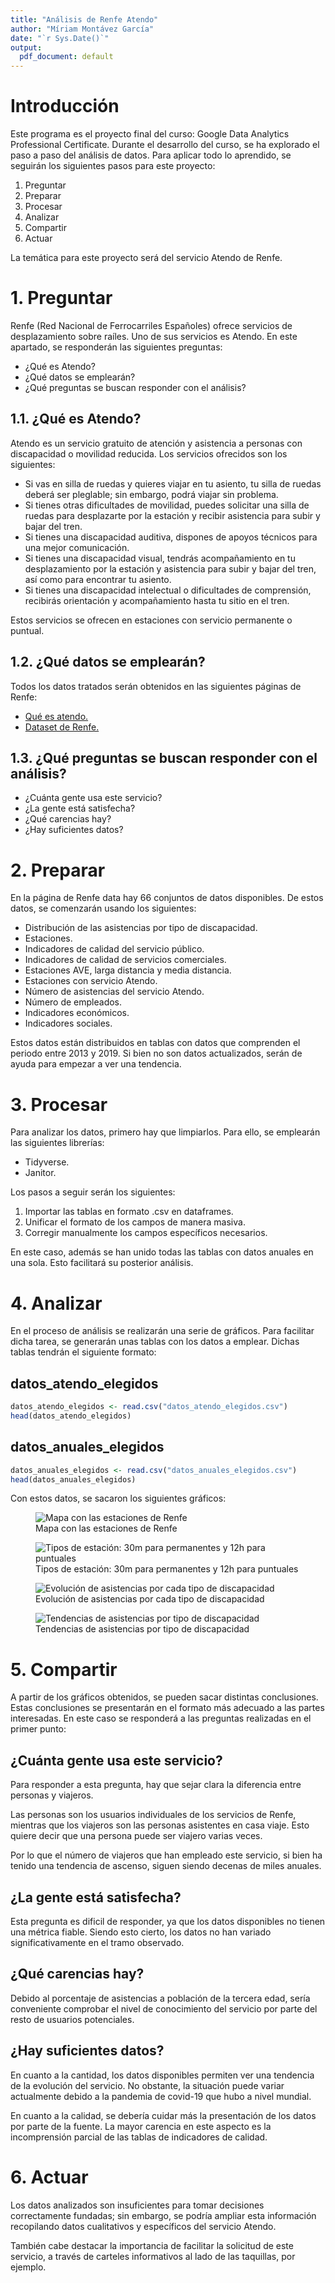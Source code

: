 ```yaml
---
title: "Análisis de Renfe Atendo"
author: "Míriam Montávez García"
date: "`r Sys.Date()`"
output:
  pdf_document: default
---
```


# Introducción

Este programa es el proyecto final del curso: Google Data Analytics Professional Certificate.
Durante el desarrollo del curso, se ha explorado el paso a paso del análisis de datos.
Para aplicar todo lo aprendido, se seguirán los siguientes pasos para este proyecto:

1. Preguntar
2. Preparar
3. Procesar
4. Analizar
5. Compartir
6. Actuar

La temática para este proyecto será del servicio Atendo de Renfe.

# 1. Preguntar

Renfe (Red Nacional de Ferrocarriles Españoles) ofrece servicios de desplazamiento sobre raíles. Uno de sus servicios es Atendo. En este apartado, se responderán las siguientes preguntas:

- ¿Qué es Atendo?
- ¿Qué datos se emplearán?
- ¿Qué preguntas se buscan responder con el análisis?

## 1.1. ¿Qué es Atendo?

Atendo es un servicio gratuito de atención y asistencia a personas con discapacidad o movilidad reducida.
Los servicios ofrecidos son los siguientes:

- Si vas en silla de ruedas y quieres viajar en tu asiento, tu silla de ruedas deberá ser pleglable; sin embargo, podrá viajar sin problema.
- Si tienes otras dificultades de movilidad, puedes solicitar una silla de ruedas para desplazarte por la estación y recibir asistencia para subir y bajar del tren.
- Si tienes una discapacidad auditiva, dispones de apoyos técnicos para una mejor comunicación.
- Si tienes una discapacidad visual, tendrás acompañamiento en tu desplazamiento por la estación y asistencia para subir y bajar del tren, así como para encontrar tu asiento.
- Si tienes una discapacidad intelectual o dificultades de comprensión, recibirás orientación y acompañamiento hasta tu sitio en el tren.

Estos servicios se ofrecen en estaciones con servicio permanente o puntual.

## 1.2. ¿Qué datos se emplearán?

Todos los datos tratados serán obtenidos en las siguientes páginas de Renfe:

- [Qué es atendo.](renfe.com/viajar/informacion-util/servicio-de-asistencia/que-es)
- [Dataset de Renfe.](data.renfe.com/dataset)

## 1.3. ¿Qué preguntas se buscan responder con el análisis?

- ¿Cuánta gente usa este servicio?
- ¿La gente está satisfecha?
- ¿Qué carencias hay?
- ¿Hay suficientes datos?

# 2. Preparar

En la página de Renfe data hay 66 conjuntos de datos disponibles.
De estos datos, se comenzarán usando los siguientes:

- Distribución de las asistencias por tipo de discapacidad.
- Estaciones.
- Indicadores de calidad del servicio público.
- Indicadores de calidad de servicios comerciales.
- Estaciones AVE, larga distancia y media distancia.
- Estaciones con servicio Atendo.
- Número de asistencias del servicio Atendo.
- Número de empleados.
- Indicadores económicos.
- Indicadores sociales.

Estos datos están distribuidos en tablas con datos que comprenden el periodo entre 2013 y 2019. Si bien no son datos actualizados, serán de ayuda para empezar a ver una tendencia.

# 3. Procesar

Para analizar los datos, primero hay que limpiarlos. Para ello, se emplearán las siguientes librerías:

 - Tidyverse.
 - Janitor.
 
Los pasos a seguir serán los siguientes:
 
 1. Importar las tablas en formato .csv en dataframes.
 2. Unificar el formato de los campos de manera masiva.
 3. Corregir manualmente los campos específicos necesarios.
 
En este caso, además se han unido todas las tablas con datos anuales en una sola. Esto facilitará su posterior análisis.

# 4. Analizar

En el proceso de análisis se realizarán una serie de gráficos. Para facilitar dicha tarea, se generarán unas tablas con los datos a emplear. Dichas tablas tendrán el siguiente formato:

## datos_atendo_elegidos

```r
datos_atendo_elegidos <- read.csv("datos_atendo_elegidos.csv")
head(datos_atendo_elegidos)
```

## datos_anuales_elegidos

```r
datos_anuales_elegidos <- read.csv("datos_anuales_elegidos.csv")
head(datos_anuales_elegidos)
```

Con estos datos, se sacaron los siguientes gráficos:

![Mapa con las estaciones de Renfe](Mapa_estaciones_Renfe.png)

![Tipos de estación: 30m para permanentes y 12h para puntuales](proporcion_de_estaciones.png)

![Evolución de asistencias por cada tipo de discapacidad](cantidad_de_asistencias_por_discapacidad.png)

![Tendencias de asistencias por tipo de discapacidad](tendencia_de_asistencias_por_discapacidad.png)

# 5. Compartir

A partir de los gráficos obtenidos, se pueden sacar distintas conclusiones. Estas conclusiones se presentarán en el formato más adecuado a las partes interesadas. En este caso se responderá a las preguntas realizadas en el primer punto:

## ¿Cuánta gente usa este servicio?

Para responder a esta pregunta, hay que sejar clara la diferencia entre personas y viajeros.

Las personas son los usuarios individuales de los servicios de Renfe, mientras que los viajeros son las personas asistentes en casa viaje. Esto quiere decir que una persona puede ser viajero varias veces.

Por lo que el número de viajeros que han empleado este servicio, si bien ha tenido una tendencia de ascenso, siguen siendo decenas de miles anuales.

## ¿La gente está satisfecha?

Esta pregunta es dificil de responder, ya que los datos disponibles no tienen una métrica fiable. Siendo esto cierto, los datos no han variado significativamente en el tramo observado.

## ¿Qué carencias hay?

Debido al porcentaje de asistencias a población de la tercera edad, sería conveniente comprobar el nivel de conocimiento del servicio por parte del resto de usuarios potenciales.

## ¿Hay suficientes datos?

En cuanto a la cantidad, los datos disponibles permiten ver una tendencia de la evolución del servicio. No obstante, la situación puede variar actualmente debido a la pandemia de covid-19 que hubo a nivel mundial.

En cuanto a la calidad, se debería cuidar más la presentación de los datos por parte de la fuente. La mayor carencia en este aspecto es la incomprensión parcial de las tablas de indicadores de calidad.



# 6. Actuar

Los datos analizados son insuficientes para tomar decisiones correctamente fundadas; sin embargo, se podría ampliar esta información recopilando datos cualitativos y específicos del servicio Atendo.

También cabe destacar la importancia de facilitar la solicitud de este servicio, a través de carteles informativos al lado de las taquillas, por ejemplo.
